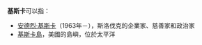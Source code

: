 '''基斯卡'''可以指：

*[[安德烈·基斯卡|安德烈·基斯卡]]（1963年－），斯洛伐克的企業家、慈善家和政治家
*[[基斯卡島|基斯卡島]]，美國的島嶼，位於太平洋

{{Disambig|Cat=三字消歧义}}